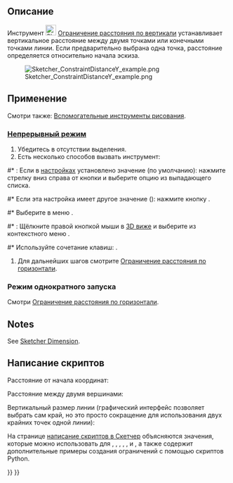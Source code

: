 <languages/>

{{Docnav/ru
|[[Sketcher_ConstrainDistanceX/ru|Ограничение расстояния по горизонтали]]
|[[Sketcher_ConstrainDistance/ru|Ограничение расстояние]]
|[[Sketcher_Workbench/ru|Скетчер]]
|IconL=Sketcher_ConstrainDistanceX.svg‎
|IconR=Sketcher_ConstrainDistance.svg
|IconC=Workbench_Sketcher.svg
}}

{{GuiCommand/ru
|Name=Sketcher ConstrainDistanceY
|Name/ru=Скетчер Ограничение расстояния по вертикали
|MenuLocation=Эскиз → Ограничения эскиза → Ограничение расстояния по вертикали
|Workbenches=[[Sketcher_Workbench/ru|Скетчер]]
|Shortcut={{KEY|I}}
|SeeAlso=[[Sketcher_ConstrainDistanceX/ru|Скетчер Ограничение расстояния по горизонтали]], [[Sketcher_ConstrainDistance/ru|Скетчер Размер]]
}}

<span id="Description"></span>
== Описание ==

Инструмент [[Image:Sketcher_ConstrainDistanceY.svg|24px]] [[Sketcher_ConstrainDistanceY/ru|Ограничение расстояния по вертикали]]
устанавливает вертикальное расстояние между двумя точками или конечными точками линии. Если предварительно выбрана одна точка, расстояние определяется относительно начала эскиза.

[[File:Sketcher ConstraintDistanceY example.png]]

<span id="Usage"></span>
== Применение ==

Смотри также: [[Sketcher_Workbench/ru#Drawing_aids|Вспомогательные инструменты рисования]].

<span id="Continue_mode"></span>
=== [[Sketcher_Workbench/ru#Continue_modes|Непрерывный режим]] ===

# Убедитесь в отсутствии выделения.
# Есть несколько способов вызвать инструмент:

#* {{Version/ru|1.0}}: Если в [[Sketcher_Preferences/ru#General|настройках]] {{MenuCommand|Ограничения размеров}} установлено значение {{Value|Один инструмент}} (по умолчанию): нажмите стрелку вниз справа от кнопки {{Button|[[Image:Sketcher_Dimension.svg||x16px]][[Image:Toolbar_flyout_arrow.svg|x16px]]}} и выберите опцию {{MenuCommand|[[Image:Sketcher_ConstrainDistanceY.svg|16px]] Ограничить расстояние по вертикали}} из выпадающего списка.
#* Если эта настройка имеет другое значение ({{VersionMinus/ru|0.21}}): нажмите кнопку {{Button|[[Image:Sketcher_ConstrainDistanceY.svg|16px]] [[Sketcher_ConstrainDistanceY/ru|Ограничение расстояния по вертикали]]}}.
#* Выберите в меню {{MenuCommand|Эскиз → Ограничения эскиза → [[Image:Sketcher_ConstrainDistanceY.svg|16px]] Ограничение расстояния по вертикали}}.
#* {{Version/ru|1.0}}: Щёлкните правой кнопкой мыши в [[3D_view/ru|3D виже]] и выберите из контекстного меню {{MenuCommand|Размер → [[Image:Sketcher_ConstrainDistanceY.svg|16px]]. Ограничение расстояния по вертикали}}.
#* Используйте сочетание клавиш: {{KEY|I}}.
#Для дальнейших шагов смотрите [[Sketcher_ConstrainDistanceX/ru#Continue_mode|Ограничение расстояния по горизонтали]].

<span id="Run-once_mode"></span>
=== Режим однократного запуска ===

Смотри [[Sketcher_ConstrainDistanceX/ru#Run-once_mode|Ограничение расстояния по горизонтали]].

==Notes==

See [[Sketcher_Dimension#Notes|Sketcher Dimension]].

<span id="Scripting"></span>
== Написание скриптов ==

Расстояние от начала координат:

{{Code|code=Sketch.addConstraint(Sketcher.Constraint('DistanceY', Edge, PointOfEdge, -1, 1, App.Units.Quantity('123.0 mm')))}}

Расстояние между двумя вершинами:

{{Code|code=Sketch.addConstraint(Sketcher.Constraint('DistanceY', Edge1, PointOfEdge1, Edge2, PointOfEdge2, App.Units.Quantity('123.0 mm')))}}

Вертикальный размер линии (графический интерфейс позволяет выбрать сам край, но это просто сокращение для использования двух крайних точек одной линии):

{{Code|code=Sketch.addConstraint(Sketcher.Constraint('DistanceY', Line, 1, Line, 2, App.Units.Quantity('123.0 mm')))}}

На странице [[Sketcher_scripting/ru|написание скриптов в Скетчер]] объясняются значения, которые можно использовать для {{incode|Edge}}, {{incode|Edge1}}, {{incode|Edge2}}, {{incode|PointOfEdge}}, {{incode| PointOfEdge1}}, {{incode| PointOfEdge2}} и {{incode|Line}}, а также содержит дополнительные примеры создания ограничений с помощью скриптов Python.


{{Docnav/ru
|[[Sketcher_ConstrainDistanceX/ru|Ограничение расстояния по горизонтали]]
|[[Sketcher_ConstrainDistance/ru|Ограничение расстояние]]
|[[Sketcher_Workbench/ru|Скетчер]]
|IconL=Sketcher_ConstrainDistanceX.svg‎
|IconR=Sketcher_ConstrainDistance.svg
|IconC=Workbench_Sketcher.svg
}}

{{Sketcher_Tools_navi{{#translation:}}}}
{{Userdocnavi{{#translation:}}}}